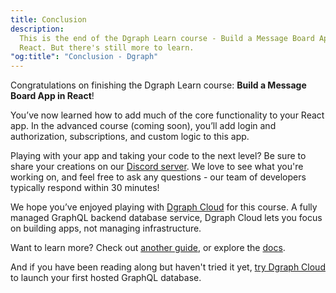 ```yaml
---
title: Conclusion
description:
  This is the end of the Dgraph Learn course - Build a Message Board App in
  React. But there's still more to learn.
"og:title": "Conclusion - Dgraph"
---
```



<DgraphWIP />

Congratulations on finishing the Dgraph Learn course: **Build a Message Board
App in React**!

You’ve now learned how to add much of the core functionality to your React app.
In the advanced course (coming soon), you’ll add login and authorization,
subscriptions, and custom logic to this app.

Playing with your app and taking your code to the next level? Be sure to share
your creations on our [Discord server]({variables.company.discord}). We
love to see what you're working on, and feel free to ask any questions - our
team of developers typically respond within 30 minutes!

We hope you’ve enjoyed playing with [Dgraph Cloud](https://dgraph.io/cloud) for
this course. A fully managed GraphQL backend database service, Dgraph Cloud lets
you focus on building apps, not managing infrastructure.

Want to learn more? Check out [another guide](/dgraph/guides), or explore the
[docs](/dgraph/overview).

And if you have been reading along but haven't tried it yet,
[try Dgraph Cloud](https://cloud.dgraph.io/) to launch your first hosted GraphQL
database.
